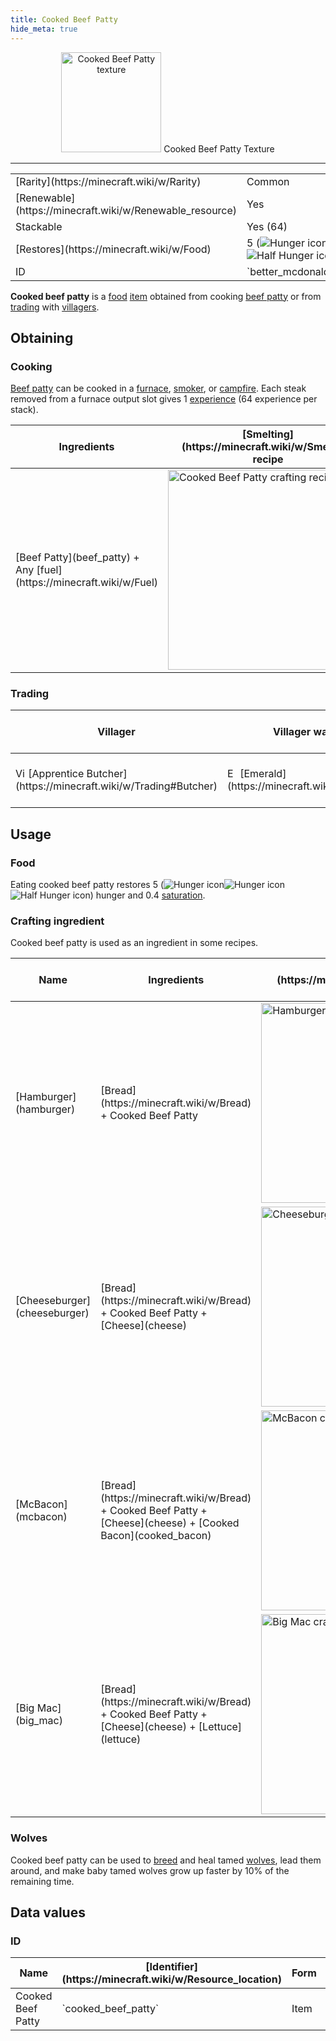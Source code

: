 ```yaml
---
title: Cooked Beef Patty
hide_meta: true
---
```


<p align="center">
    <img src="https://i.imgur.com/RBl1IId.png" alt="Cooked Beef Patty texture" width="160px"/>
    Cooked Beef Patty Texture
</p>

---

<table>
    <tbody>
        <tr>
            <td>[Rarity](https://minecraft.wiki/w/Rarity)</td>
            <td>Common</td>
        </tr>
        <tr>
            <td>[Renewable](https://minecraft.wiki/w/Renewable_resource)</td>
            <td>Yes</td>
        </tr>
        <tr>
            <td>Stackable</td>
            <td>Yes (64)</td>
        </tr>
        <tr>
            <td>[Restores](https://minecraft.wiki/w/Food)</td>
            <td>5 (<img src="https://minecraft.wiki/images/Hunger_%28icon%29.png" alt="Hunger icon" /><img src="https://minecraft.wiki/images/Hunger_%28icon%29.png" alt="Hunger icon" /><img src="https://minecraft.wiki/images/Half_Hunger_%28icon%29.png" alt="Half Hunger icon" />)</td>
        </tr>
        <tr>
            <td>ID</td>
            <td>`better_mcdonalds_mod:cooked_beef_patty`</td>
        </tr>
    </tbody>
</table>

**Cooked beef patty** is a [food](https://minecraft.wiki/w/Food) [item](https://minecraft.wiki/w/Item) obtained from cooking [beef patty](beef_patty) or from [trading](https://minecraft.wiki/w/Trading) with [villagers](https://minecraft.wiki/w/Villager).

## Obtaining

### Cooking

[Beef patty](beef_patty) can be cooked in a [furnace](https://minecraft.wiki/w/Furnace), [smoker](https://minecraft.wiki/w/Smoker), or [campfire](https://minecraft.wiki/w/Campfire). Each steak removed from a furnace output slot gives 1 [experience](https://minecraft.wiki/w/Experience) (64 experience per stack).

<table>
    <thead>
        <tr>
            <th>Ingredients</th>
            <th>[Smelting](https://minecraft.wiki/w/Smelting) recipe</th>
        </tr>
    </thead>
    <tbody>
        <tr>
            <td>[Beef Patty](beef_patty) + Any [fuel](https://minecraft.wiki/w/Fuel)</td>
            <td><img src="https://i.imgur.com/7QLytyP.png" alt="Cooked Beef Patty crafting recipe" width="320px"/></td>
        </tr>
    </tbody>
</table>

### Trading

<table>
    <thead>
        <tr>
            <th>Villager</th>
            <th>Villager wants</th>
            <th>Player receives</th>
            <th>Trades in stock</th>
        </tr>
    </thead>
    <tbody>
        <tr>
            <td><img src="https://minecraft.wiki/images/EntitySprite_villager-butcher.png" alt="Villager Butcher icon" width="16px"/> [Apprentice Butcher](https://minecraft.wiki/w/Trading#Butcher)</td>
            <td><img src="https://minecraft.wiki/images/Invicon_Emerald.png" alt="Emerald icon" width="16px"/> [Emerald](https://minecraft.wiki/w/Emerald)</td>
            <td>6 × <img src="https://i.imgur.com/RBl1IId.png" alt="Cooked Beef Patty icon" width="16px"/> **Cooked Beef Patty**</td>
            <td>16</td>
        </tr>
    </tbody>
</table>

## Usage

### Food

Eating cooked beef patty restores 5 (<img src="https://minecraft.wiki/images/Hunger_%28icon%29.png" alt="Hunger icon" /><img src="https://minecraft.wiki/images/Hunger_%28icon%29.png" alt="Hunger icon" /><img src="https://minecraft.wiki/images/Half_Hunger_%28icon%29.png" alt="Half Hunger icon" />) hunger and 0.4 [saturation](https://minecraft.wiki/w/Hunger#Mechanics).

### Crafting ingredient

Cooked beef patty is used as an ingredient in some recipes.

<table>
    <thead>
        <tr>
            <th>Name</th>
            <th>Ingredients</th>
            <th>[Crafting](https://minecraft.wiki/w/Crafting) recipe</th>
        </tr>
    </thead>
    <tbody>
        <tr>
            <td>[Hamburger](hamburger)</td>
            <td>[Bread](https://minecraft.wiki/w/Bread) + Cooked Beef Patty</td>
            <td><img src="https://i.imgur.com/pED8hpw.png" alt="Hamburger crafting recipe" width="320px"/></td>
        </tr>
        <tr>
            <td>[Cheeseburger](cheeseburger)</td>
            <td>[Bread](https://minecraft.wiki/w/Bread) + Cooked Beef Patty + [Cheese](cheese)</td>
            <td><img src="https://i.imgur.com/HpVtl5w.png" alt="Cheeseburger crafting recipe" width="320px"/></td>
        </tr>
        <tr>
            <td>[McBacon](mcbacon)</td>
            <td>[Bread](https://minecraft.wiki/w/Bread) + Cooked Beef Patty + [Cheese](cheese) + [Cooked Bacon](cooked_bacon)</td>
            <td><img src="https://i.imgur.com/IQKKnle.png" alt="McBacon crafting recipe" width="320px"/></td>
        </tr>
        <tr>
            <td>[Big Mac](big_mac)</td>
            <td>[Bread](https://minecraft.wiki/w/Bread) + Cooked Beef Patty + [Cheese](cheese) + [Lettuce](lettuce)</td>
            <td><img src="https://i.imgur.com/DgBXrWV.png" alt="Big Mac crafting recipe" width="320px"/></td>
        </tr>
    </tbody>
</table>

### Wolves

Cooked beef patty can be used to [breed](https://minecraft.wiki/w/Breed) and heal tamed [wolves](https://minecraft.wiki/w/Wolves), lead them around, and make baby tamed wolves grow up faster by 10% of the remaining time.

## Data values

### ID

<table>
    <thead>
        <tr>
            <th>Name</th>
            <th>[Identifier](https://minecraft.wiki/w/Resource_location)</th>
            <th>Form</th>
            <th>Translation key</th>
        </tr>
    </thead>
    <tbody>
        <tr>
            <td>Cooked Beef Patty</td>
            <td>`cooked_beef_patty`</td>
            <td>Item</td>
            <td>`item.better_mcdonalds_mod.cooked_beef_patty`</td>
        </tr>
    </tbody>
</table>